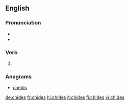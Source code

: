 ==English==

===Pronunciation===
* {{IPA|/tʃaɪdz/|lang=en}}
* {{rhymes|aɪdz|lang=en}}

===Verb===
{{head|en|verb form}}

# {{en-third-person singular of|chide}}

===Anagrams===
* [[chedis#English|chedis]]

[[de:chides]]
[[fr:chides]]
[[hi:chides]]
[[it:chides]]
[[fi:chides]]
[[vi:chides]]